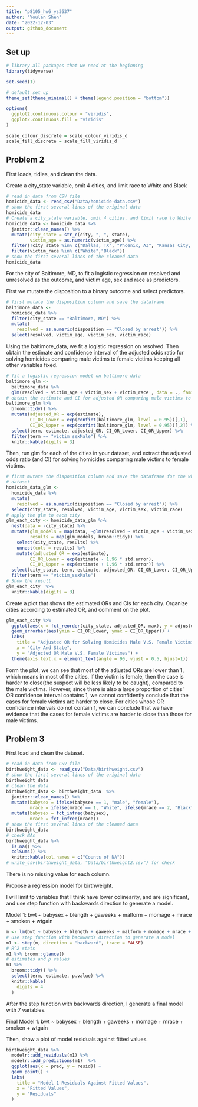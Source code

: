 ```yaml
---
title: "p8105_hw6_ys3637"
author: "Youlan Shen"
date: "2022-12-03"
output: github_document
---
```


## Set up

```r
# library all packages that we need at the beginning
library(tidyverse)

set.seed(1)

# default set up
theme_set(theme_minimal() + theme(legend.position = "bottom"))

options(
  ggplot2.continuous.colour = "viridis",
  ggplot2.continuous.fill = "viridis"
)

scale_colour_discrete = scale_colour_viridis_d
scale_fill_discrete = scale_fill_viridis_d
```

## Problem 2

First loads, tidies, and clean the data.

Create a city_state variable, omit 4 cities, and limit race to White and Black

```r
# read in data from CSV file
homicide_data <- read_csv("Data/homicide-data.csv")
# show the first several lines of the original data
homicide_data
# Create a city_state variable, omit 4 cities, and limit race to White and Black
homicide_data <- homicide_data %>% 
  janitor::clean_names() %>% 
  mutate(city_state = str_c(city, ", ", state),
         victim_age = as.numeric(victim_age)) %>% 
  filter(!city_state %in% c("Dallas, TX", "Phoenix, AZ", "Kansas City, MO", "Tulsa, AL")) %>% 
  filter(victim_race %in% c("White","Black"))
# show the first several lines of the cleaned data
homicide_data
```

For the city of Baltimore, MD, to fit a logistic regression on resolved and unresolved as the outcome, and victim age, sex and race as predictors.

First we mutate the disposition to a binary outcome and select predictors.

```r
# first mutate the disposition column and save the dataframe
baltimore_data <- 
  homicide_data %>% 
  filter(city_state == "Baltimore, MD") %>% 
  mutate(
    resolved = as.numeric(disposition == "Closed by arrest")) %>% 
  select(resolved, victim_age, victim_sex, victim_race)
```

Using the baltimore_data, we fit a logistic regression on resolved. Then obtain the estimate and confidence interval of the adjusted odds ratio for solving homicides comparing male victims to female victims keeping all other variables fixed.

```r
# fit a logistic regression model on baltimore data
baltimore_glm <- 
  baltimore_data %>% 
  glm(resolved ~ victim_age + victim_sex + victim_race , data = ., family = binomial())
# obtain the estimate and CI for adjusted OR comparing male victims to female victims
baltimore_glm %>% 
  broom::tidy() %>% 
  mutate(adjusted_OR = exp(estimate),
         CI_OR_Lower = exp(confint(baltimore_glm, level = 0.95))[,1],
         CI_OR_Upper = exp(confint(baltimore_glm, level = 0.95))[,2]) %>%
  select(term, estimate, adjusted_OR, CI_OR_Lower, CI_OR_Upper) %>% 
  filter(term == "victim_sexMale") %>% 
  knitr::kable(digits = 3)
```

Then, run glm for each of the cities in your dataset, and extract the adjusted odds ratio (and CI) for solving homicides comparing male victims to female victims.

```r
# first mutate the disposition column and save the dataframe for the whole 
# dataset
homicide_data_glm <- 
  homicide_data %>% 
  mutate(
    resolved = as.numeric(disposition == "Closed by arrest")) %>% 
  select(city_state, resolved, victim_age, victim_sex, victim_race)
# apply the glm to each city
glm_each_city <- homicide_data_glm %>% 
  nest(data = -city_state) %>% 
  mutate(glm_models = map(data, ~glm(resolved ~ victim_age + victim_sex + victim_race, data = ., family = binomial())),
         results = map(glm_models, broom::tidy)) %>% 
    select(city_state, results) %>% 
    unnest(cols = results) %>% 
    mutate(adjusted_OR = exp(estimate),
         CI_OR_Lower = exp(estimate - 1.96 * std.error),
         CI_OR_Upper = exp(estimate + 1.96 * std.error)) %>%
  select(city_state, term, estimate, adjusted_OR, CI_OR_Lower, CI_OR_Upper) %>%
  filter(term == "victim_sexMale")
# Show the result
glm_each_city  %>% 
  knitr::kable(digits = 3)
```

Create a plot that shows the estimated ORs and CIs for each city. Organize cities according to estimated OR, and comment on the plot.

```r
glm_each_city %>% 
  ggplot(aes(x = fct_reorder(city_state, adjusted_OR, max), y = adjusted_OR, color = city_state)) + 
  geom_errorbar(aes(ymin = CI_OR_Lower, ymax = CI_OR_Upper)) +
  labs(
    title = "Adjusted OR for Solving Homicides Male V.S. Female Victims for Each City",
    x = "City And State",
    y = "Adjected OR Male V.S. Female Victimes") +
  theme(axis.text.x = element_text(angle = 90, vjust = 0.5, hjust=1))
```

Form the plot, we can see that most of the adjusted ORs are lower than 1, which means in most of the cities, if the victim is female, then the case is harder to close(the suspect will be less likely to be caught), compared to the male victims. However, since there is also a large proportion of cities' OR confidence interval contains 1, we cannot confidently conclude that the cases for female victims are harder to close. For cities whose OR confidence intervals do not contain 1, we can conclude that we have evidence that the cases for female victims are harder to close than those for male victims.

## Problem 3

First load and clean the dataset.

```r
# read in data from CSV file
birthweight_data <- read_csv("Data/birthweight.csv")
# show the first several lines of the original data
birthweight_data
# clean the data
birthweight_data <- birthweight_data  %>% 
  janitor::clean_names() %>%  
  mutate(babysex = ifelse(babysex == 1, "male", "female"),
         mrace = ifelse(mrace == 1, "White", ifelse(mrace == 2, "Black", ifelse(mrace == 3, "Asian", ifelse(mrace == 4, "Ruerto Rican", "Other"))))) %>%
  mutate(babysex = fct_infreq(babysex),
         mrace = fct_infreq(mrace))
# show the first several lines of the cleaned data
birthweight_data
# check NAs
birthweight_data %>% 
  is.na() %>% 
  colSums() %>% 
  knitr::kable(col.names = c("Counts of NA"))
# write_csv(birthweight_data, "Data/birthweight2.csv") for check
```

There is no missing value for each column.

Propose a regression model for birthweight.

I will limit to variables that I think have lower colinearity, and are significant, and use step function with backwards direction to generate a model.

Model 1:
bwt ~ babysex + blength + gaweeks + malform + momage + mrace + smoken + wtgain

```r
m <- lm(bwt ~ babysex + blength + gaweeks + malform + momage + mrace + smoken + wtgain, data = birthweight_data)
# use step function with backwards direction to generate a model
m1 <- step(m, direction = "backward", trace = FALSE)
# R^2 stats
m1 %>% broom::glance()
# estimates and p values
m1 %>%
  broom::tidy() %>%
  select(term, estimate, p.value) %>% 
  knitr::kable(
    digits = 4
  )
```

After the step function with backwards direction, I generate a final model with 7 variables.

Final Model 1:
bwt ~ babysex + blength + gaweeks + momage + mrace + smoken + wtgain

Then, show a plot of model residuals against fitted values.
```r
birthweight_data %>% 
  modelr::add_residuals(m1) %>% 
  modelr::add_predictions(m1)  %>% 
  ggplot(aes(x = pred, y = resid)) + 
  geom_point() +
  labs(
    title = "Model 1 Residuals Against Fitted Values",
    x = "Fitted Values",
    y = "Residuals"
  ) 
```

